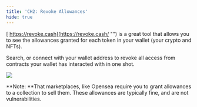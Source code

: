 ```yaml
---
title: 'CH2: Revoke Allowances'
hide: true
---
```


[
https://revoke.cash](https://revoke.cash/ "") is a great tool that allows you to see the allowances granted for each token in your wallet (your crypto and NFTs).

Search, or connect with your wallet address to revoke all access from contracts your wallet has interacted with in one shot.

![](/assets/cash-revoke.png "")

\*\*Note: \*\*That marketplaces, like Opensea require you to grant allowances to a collection to sell them. These allowances are typically fine, and are not vulnerabilities.
